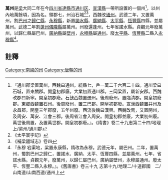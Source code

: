 '''萬州'''是[[梁|梁]]大同二年在今[[四川省|四川省]][[達縣市|達縣市]][[通川区|通川区]]、[[宣漢縣|宣漢縣]]一帶所設置的一個州<ref>『通川郡梁置萬州，西魏曰通州。統縣七，戶一萬二千六百二十四。通川梁曰石城，置東關郡。開皇初郡廢。大業初置通川郡。三岡梁置，屬新安郡。西魏改郡曰新寧。開皇初郡廢。石鼓西魏置遷州。後周廢州，置臨清郡。開皇初廢郡。東鄉西魏置石州。後周廢州，置三巴郡。開皇初郡廢。宣漢西魏置并州及永昌郡。開皇三年郡廢，五年州廢。西流後魏曰漢興。西魏改焉，又置開州，及周安、萬安、江會三郡。後周省江會入周安。開皇初郡並廢，大業初州廢。萬世後周置，及置萬世郡。開皇初郡廢。』。《隋書》卷二十九志第二十四/地理上/梁州/通川郡</ref>，以州內地萬餘頃，因為名。領郡七，州治石城<ref>《太平寰宇記》</ref><ref>《補梁疆域志》卷四</ref>，西魏改[[通州|通州]]。武德二年，又置萬州，割[[巴州|巴州]]之[[歸仁縣|歸仁縣]]、[[永穆縣|永穆縣]]，新置[[諾水縣|諾水縣]]、[[廣納縣|廣納縣]]、[[太平縣|太平縣]]、[[恆豐縣|恆豐縣]]四縣，並屬萬州。武德二年割[[蓬州|蓬州]][[儀隴縣|儀隴縣]]屬萬州。州廢還蓬州。七年省諾水縣。貞觀元年廢萬州，以歸仁縣屬巴州，[[廣納縣|廣納縣]]屬[[壁州|壁州]]，[[永穆縣|永穆縣]]屬[[通州|通州]]。廢[[太平縣|太平縣]]、[[恆豐縣|恆豐縣]]二縣入[[永穆縣|永穆縣]]<ref>『永穆 宕渠地，梁置永康縣，隋改為永穆。武德元年，屬巴州。二年，置萬州，蜀割巴州之歸仁，置諾水、廣納、太平、恆豐四縣，並屬萬州。七年，省諾水縣。貞觀元年，廢萬州，以歸仁屬巴州，廣納屬壁州，永穆屬通州。廢太平、恆豐二縣入永穆。』。《舊唐書》卷三十九 志第十九/地理二/十道郡國　二/山南道/山南西道/通州上</ref>。

==註釋==
{{reflist}}
{{行政區劃小作品}}
[[Category:南梁的州|Category:南梁的州]]
[[Category:唐朝的州|Category:唐朝的州]]